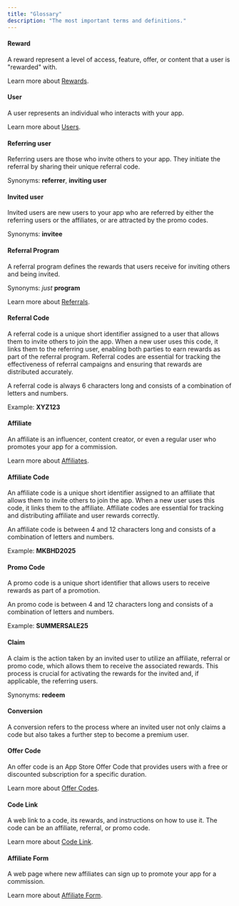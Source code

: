 ```yaml
---
title: "Glossary"
description: "The most important terms and definitions."
---
```


#### Reward

A reward represent a level of access, feature, offer, or content that a user is "rewarded" with.

Learn more about [Rewards](/features/rewards/introduction).

#### User

A user represents an individual who interacts with your app.

Learn more about [Users](/features/users).

#### Referring user

Referring users are those who invite others to your app. They initiate the referral by sharing their unique referral code.

Synonyms: **referrer**, **inviting user**

#### Invited user

Invited users are new users to your app who are referred by either the referring users or the affiliates, or are attracted by the promo codes.

Synonyms: **invitee**

#### Referral Program

A referral program defines the rewards that users receive for inviting others and being invited.

Synonyms: _just_ **program**

Learn more about [Referrals](/features/referrals).

#### Referral Code

A referral code is a unique short identifier assigned to a user that allows them to invite others to join the app.
When a new user uses this code, it links them to the referring user, enabling both parties to earn rewards as part of the referral program.
Referral codes are essential for tracking the effectiveness of referral campaigns and ensuring that rewards are distributed accurately.

A referral code is always 6 characters long and consists of a combination of letters and numbers.

Example: **XYZ123**

#### Affiliate

An affiliate is an influencer, content creator, or even a regular user who promotes your app for a commission.

Learn more about [Affiliates](/features/affiliates).

#### Affiliate Code

An affiliate code is a unique short identifier assigned to an affiliate that allows them to invite others to join the app.
When a new user uses this code, it links them to the affiliate.
Affiliate codes are essential for tracking and distributing affiliate and user rewards correctly.

An affiliate code is between 4 and 12 characters long and consists of a combination of letters and numbers.

Example: **MKBHD2025**

#### Promo Code

A promo code is a unique short identifier that allows users to receive rewards as part of a promotion.

An promo code is between 4 and 12 characters long and consists of a combination of letters and numbers.

Example: **SUMMERSALE25**

#### Claim

A claim is the action taken by an invited user to utilize an affiliate, referral or promo code, which allows them to receive the associated rewards.
This process is crucial for activating the rewards for the invited and, if applicable, the referring users.

Synonyms: **redeem**

#### Conversion

A conversion refers to the process where an invited user not only claims a code but also takes a further step to become a premium user.

#### Offer Code

An offer code is an App Store Offer Code that provides users with a free or discounted subscription for a specific duration.

Learn more about [Offer Codes](/features/rewards/offer-code).

#### Code Link

A web link to a code, its rewards, and instructions on how to use it. The code can be an affiliate, referral, or promo code.

Learn more about [Code Link](/features/pages/code-link).

#### Affiliate Form

A web page where new affiliates can sign up to promote your app for a commission.

Learn more about [Affiliate Form](/features/pages/affiliate-form).
